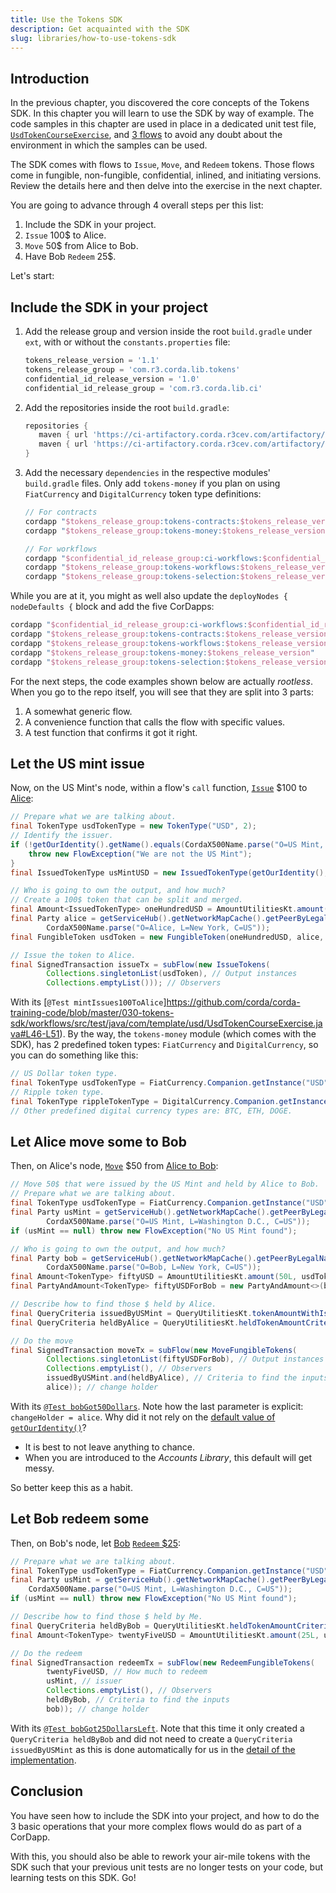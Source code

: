 ```yaml
---
title: Use the Tokens SDK
description: Get acquainted with the SDK
slug: libraries/how-to-use-tokens-sdk
---
```


## Introduction

In the previous chapter, you discovered the core concepts of the Tokens SDK. In this chapter you will learn to use the SDK by way of example. The code samples in this chapter are used in place in a dedicated unit test file, [`UsdTokenCourseExercise`](https://github.com/corda/corda-training-code/blob/master/030-tokens-sdk/workflows/src/test/java/com/template/usd/UsdTokenCourseExercise.java), and [3 flows](https://github.com/corda/corda-training-code/tree/master/030-tokens-sdk/workflows/src/main/java/com/template/usd) to avoid any doubt about the environment in which the samples can be used.

The SDK comes with flows to `Issue`, `Move`, and `Redeem` tokens. Those flows come in fungible, non-fungible, confidential, inlined, and initiating versions. Review the details here and then delve into the exercise in the next chapter.

You are going to advance through 4 overall steps per this list:

1. Include the SDK in your project.
2. `Issue` 100$ to Alice.
3. `Move` 50$ from Alice to Bob.
4. Have Bob `Redeem` 25$.

Let's start:

## Include the SDK in your project

1. Add the release group and version inside the root `build.gradle` under `ext`, with or without the `constants.properties` file:

    ```groovy
    tokens_release_version = '1.1'
    tokens_release_group = 'com.r3.corda.lib.tokens'
    confidential_id_release_version = '1.0'
    confidential_id_release_group = 'com.r3.corda.lib.ci'
    ```

2. Add the repositories inside the root `build.gradle`:

    ```groovy
    repositories {
       maven { url 'https://ci-artifactory.corda.r3cev.com/artifactory/corda-lib' }
       maven { url 'https://ci-artifactory.corda.r3cev.com/artifactory/corda-lib-dev' }
    }
    ```

3. Add the necessary `dependencies` in the respective modules' `build.gradle` files. Only add `tokens-money` if you plan on using `FiatCurrency` and `DigitalCurrency` token type definitions:

    ```groovy
    // For contracts
    cordapp "$tokens_release_group:tokens-contracts:$tokens_release_version"
    cordapp "$tokens_release_group:tokens-money:$tokens_release_version" // Optional

    // For workflows
    cordapp "$confidential_id_release_group:ci-workflows:$confidential_id_release_version"
    cordapp "$tokens_release_group:tokens-workflows:$tokens_release_version"
    cordapp "$tokens_release_group:tokens-selection:$tokens_release_version"
    ```

While you are at it, you might as well also update the `deployNodes { nodeDefaults {` block and add the five CorDapps:

```groovy
cordapp "$confidential_id_release_group:ci-workflows:$confidential_id_release_version"
cordapp "$tokens_release_group:tokens-contracts:$tokens_release_version"
cordapp "$tokens_release_group:tokens-workflows:$tokens_release_version"
cordapp "$tokens_release_group:tokens-money:$tokens_release_version"
cordapp "$tokens_release_group:tokens-selection:$tokens_release_version"
```

For the next steps, the code examples shown below are actually _rootless_. When you go to the repo itself, you will see that they are split into 3 parts:

1. A somewhat generic flow.
2. A convenience function that calls the flow with specific values.
3. A test function that confirms it got it right.

## Let the US mint issue

Now, on the US Mint's node, within a flow's `call` function, [`Issue`](https://github.com/corda/corda-training-code/blob/master/030-tokens-sdk/workflows/src/main/java/com/template/usd/IssueUsdFlow.java) &#36;100 to [Alice](https://github.com/corda/corda-training-code/blob/master/030-tokens-sdk/workflows/src/test/java/com/template/usd/UsdTokenCourseExercise.java#L46-L51):

```java
// Prepare what we are talking about.
final TokenType usdTokenType = new TokenType("USD", 2);
// Identify the issuer.
if (!getOurIdentity().getName().equals(CordaX500Name.parse("O=US Mint, L=Washington D.C., C=US"))) {
    throw new FlowException("We are not the US Mint");
}
final IssuedTokenType usMintUSD = new IssuedTokenType(getOurIdentity(), usdTokenType);

// Who is going to own the output, and how much?
// Create a 100$ token that can be split and merged.
final Amount<IssuedTokenType> oneHundredUSD = AmountUtilitiesKt.amount(100L, usMintUSD);
final Party alice = getServiceHub().getNetworkMapCache().getPeerByLegalName(
        CordaX500Name.parse("O=Alice, L=New York, C=US"));
final FungibleToken usdToken = new FungibleToken(oneHundredUSD, alice, null);

// Issue the token to Alice.
final SignedTransaction issueTx = subFlow(new IssueTokens(
        Collections.singletonList(usdToken), // Output instances
        Collections.emptyList())); // Observers
```
With its [`@Test mintIssues100ToAlice`]https://github.com/corda/corda-training-code/blob/master/030-tokens-sdk/workflows/src/test/java/com/template/usd/UsdTokenCourseExercise.java#L46-L51). By the way, the `tokens-money` module (which comes with the SDK), has 2 predefined token types: `FiatCurrency` and `DigitalCurrency`, so you can do something like this:

```java
// US Dollar token type.
final TokenType usdTokenType = FiatCurrency.Companion.getInstance("USD");
// Ripple token type.
final TokenType rippleTokenType = DigitalCurrency.Companion.getInstance("XRP");
// Other predefined digital currency types are: BTC, ETH, DOGE.
```

## Let Alice move some to Bob

Then, on Alice's node, [`Move`](https://github.com/corda/corda-training-code/blob/master/030-tokens-sdk/workflows/src/main/java/com/template/usd/MoveUsdFlow.java) &#36;50 from [Alice to Bob](https://github.com/corda/corda-training-code/blob/master/030-tokens-sdk/workflows/src/test/java/com/template/usd/UsdTokenCourseExercise.java#L55-L60):

```java
// Move 50$ that were issued by the US Mint and held by Alice to Bob.
// Prepare what we are talking about.
final TokenType usdTokenType = FiatCurrency.Companion.getInstance("USD");
final Party usMint = getServiceHub().getNetworkMapCache().getPeerByLegalName(
        CordaX500Name.parse("O=US Mint, L=Washington D.C., C=US"));
if (usMint == null) throw new FlowException("No US Mint found");

// Who is going to own the output, and how much?
final Party bob = getServiceHub().getNetworkMapCache().getPeerByLegalName(
        CordaX500Name.parse("O=Bob, L=New York, C=US"));
final Amount<TokenType> fiftyUSD = AmountUtilitiesKt.amount(50L, usdTokenType);
final PartyAndAmount<TokenType> fiftyUSDForBob = new PartyAndAmount<>(bob, fiftyUSD);

// Describe how to find those $ held by Alice.
final QueryCriteria issuedByUSMint = QueryUtilitiesKt.tokenAmountWithIssuerCriteria(usdTokenType, usMint);
final QueryCriteria heldByAlice = QueryUtilitiesKt.heldTokenAmountCriteria(usdTokenType, alice);

// Do the move
final SignedTransaction moveTx = subFlow(new MoveFungibleTokens(
        Collections.singletonList(fiftyUSDForBob), // Output instances
        Collections.emptyList(), // Observers
        issuedByUSMint.and(heldByAlice), // Criteria to find the inputs
        alice)); // change holder
```
With its [`@Test bobGot50Dollars`](https://github.com/corda/corda-training-code/blob/master/030-tokens-sdk/workflows/src/test/java/com/template/usd/UsdTokenCourseExercise.java#L84-L101). Note how the last parameter is explicit: `changeHolder = alice`. Why did it not rely on the [default value of `getOurIdentity()`](https://github.com/corda/token-sdk/blob/b9a1ee76434defd0b234df05c972202c7f1a2a5c/workflows/src/main/kotlin/com/r3/corda/lib/tokens/workflows/flows/move/MoveFungibleTokensFlow.kt#L50)?

* It is best to not leave anything to chance.
* When you are introduced to the _Accounts Library_, this default will get messy.

So better keep this as a habit.

## Let Bob redeem some

Then, on Bob's node, let [Bob](https://github.com/corda/corda-training-code/blob/master/030-tokens-sdk/workflows/src/main/java/com/template/usd/RedeemUsdFlow.java) [`Redeem` &#36;25](https://github.com/corda/corda-training-code/blob/master/030-tokens-sdk/workflows/src/test/java/com/template/usd/UsdTokenCourseExercise.java#L64-L69):

```java
// Prepare what we are talking about.
final TokenType usdTokenType = FiatCurrency.Companion.getInstance("USD");
final Party usMint = getServiceHub().getNetworkMapCache().getPeerByLegalName(
    CordaX500Name.parse("O=US Mint, L=Washington D.C., C=US"));
if (usMint == null) throw new FlowException("No US Mint found");

// Describe how to find those $ held by Me.
final QueryCriteria heldByBob = QueryUtilitiesKt.heldTokenAmountCriteria(usdTokenType, bob);
final Amount<TokenType> twentyFiveUSD = AmountUtilitiesKt.amount(25L, usdTokenType);

// Do the redeem
final SignedTransaction redeemTx = subFlow(new RedeemFungibleTokens(
        twentyFiveUSD, // How much to redeem
        usMint, // issuer
        Collections.emptyList(), // Observers
        heldByBob, // Criteria to find the inputs
        bob)); // change holder
```
With its [`@Test bobGot25DollarsLeft`](https://github.com/corda/corda-training-code/blob/master/030-tokens-sdk/workflows/src/test/java/com/template/usd/UsdTokenCourseExercise.java#L104-L120). Note that this time it only created a `QueryCriteria heldByBob` and did not need to create a `QueryCriteria issuedByUSMint` as this is done automatically for us in the [detail of the implementation](https://github.com/corda/token-sdk/blob/b9a1ee76434defd0b234df05c972202c7f1a2a5c/workflows/src/main/kotlin/com/r3/corda/lib/tokens/workflows/flows/redeem/RedeemFlowUtilities.kt#L106-L107).

## Conclusion

You have seen how to include the SDK into your project, and how to do the 3 basic operations that your more complex flows would do as part of a CorDapp.

With this, you should also be able to rework your air-mile tokens with the SDK such that your previous unit tests are no longer tests on your code, but learning tests on this SDK. Go!
